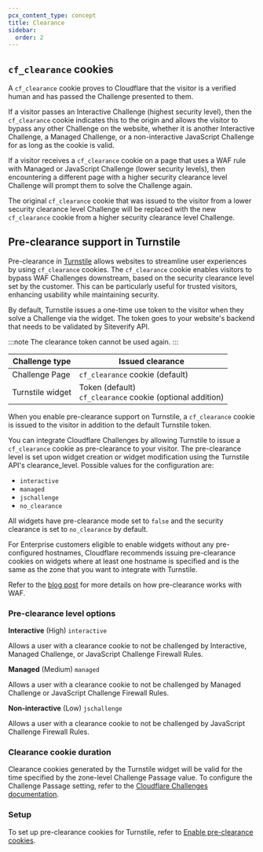 ```yaml
---
pcx_content_type: concept
title: Clearance
sidebar:
  order: 2
---
```


## `cf_clearance` cookies

A `cf_clearance` cookie proves to Cloudflare that the visitor is a verified human and has passed the Challenge presented to them. 

If a visitor passes an Interactive Challenge (highest security level), then the `cf_clearance` cookie indicates this to the origin and allows the visitor to bypass any other Challenge on the website, whether it is another Interactive Challenge, a Managed Challenge, or a non-interactive JavaScript Challenge for as long as the cookie is valid.

If a visitor receives a `cf_clearance` cookie on a page that uses a WAF rule with Managed or JavaScript Challenge (lower security levels), then encountering a different page with a higher security clearance level Challenge will prompt them to solve the Challenge again.

The original `cf_clearance` cookie that was issued to the visitor from a lower security clearance level Challenge will be replaced with the new `cf_clearance` cookie from a higher security clearance level Challenge.

## Pre-clearance support in Turnstile

Pre-clearance in [Turnstile](/turnstile/) allows websites to streamline user experiences by using `cf_clearance` cookies. The `cf_clearance` cookie enables visitors to bypass WAF Challenges downstream, based on the security clearance level set by the customer. This can be particularly useful for trusted visitors, enhancing usability while maintaining security.

By default, Turnstile issues a one-time use token to the visitor when they solve a Challenge via the widget. The token goes to your website's backend that needs to be validated by Siteverify API. 

<Render file="siteverify-warning" product="turnstile"/>

:::note
The clearance token cannot be used again. 
:::

| Challenge type | Issued clearance |
| --- | --- |
| Challenge Page | `cf_clearance` cookie (default)
| Turnstile widget | Token (default) <br /> `cf_clearance` cookie (optional addition) |

When you enable pre-clearance support on Turnstile, a `cf_clearance` cookie is issued to the visitor in addition to the default Turnstile token.

You can integrate Cloudflare Challenges by allowing Turnstile to issue a `cf_clearance` cookie as pre-clearance to your visitor. The pre-clearance level is set upon widget creation or widget modification using the Turnstile API's clearance_level. Possible values for the configuration are:

- `interactive`
- `managed`
- `jschallenge`
- `no_clearance`

All widgets have pre-clearance mode set to `false` and the security clearance is set to `no_clearance` by default.

For Enterprise customers eligible to enable widgets without any pre-configured hostnames, Cloudflare recommends issuing pre-clearance cookies on widgets where at least one hostname is specified and is the same as the zone that you want to integrate with Turnstile.

Refer to the [blog post](https://blog.cloudflare.com/integrating-turnstile-with-the-cloudflare-waf-to-challenge-fetch-requests) for more details on how pre-clearance works with WAF.

### Pre-clearance level options

**Interactive** (High) `interactive`

Allows a user with a clearance cookie to not be challenged by Interactive, Managed Challenge, or JavaScript Challenge Firewall Rules.

**Managed** (Medium) `managed`

Allows a user with a clearance cookie to not be challenged by Managed Challenge or JavaScript Challenge Firewall Rules.

**Non-interactive** (Low) `jschallenge`

Allows a user with a clearance cookie to not be challenged by JavaScript Challenge Firewall Rules.

### Clearance cookie duration

Clearance cookies generated by the Turnstile widget will be valid for the time specified by the zone-level Challenge Passage value. To configure the Challenge Passage setting, refer to the [Cloudflare Challenges documentation](/cloudflare-challenges/challenge-types/challenge-pages/challenge-passage/).

### Setup

To set up pre-clearance cookies for Turnstile, refer to [Enable pre-clearance cookies](/turnstile/get-started/pre-clearance/).
